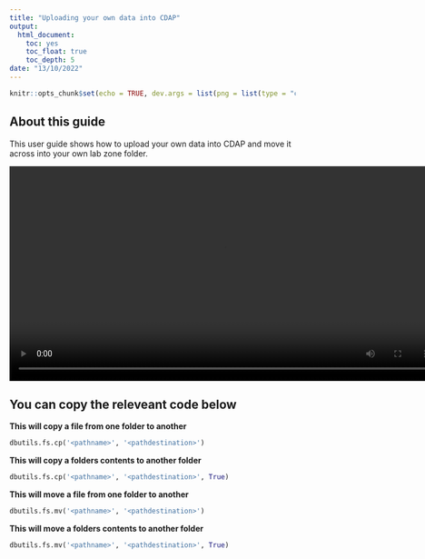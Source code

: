 ```yaml
---
title: "Uploading your own data into CDAP"
output:
  html_document:
    toc: yes
    toc_float: true
    toc_depth: 5
date: "13/10/2022"
---
```


```r
knitr::opts_chunk$set(echo = TRUE, dev.args = list(png = list(type = "cairo")))
```




## About this guide  

This user guide shows how to upload your own data into CDAP and move it across into your own lab zone folder.


![](images/Moving_data_compressed.mp4){#id .class width=150%}

## You can copy the releveant code below

**This will copy a file from one folder to another**

```python
dbutils.fs.cp('<pathname>', '<pathdestination>')
```

**This will copy a folders contents to another folder**

```python
dbutils.fs.cp('<pathname>', '<pathdestination>', True)
```

**This will move a file from one folder to another**

```python
dbutils.fs.mv('<pathname>', '<pathdestination>')
```

**This will move a folders contents to another folder**

```python
dbutils.fs.mv('<pathname>', '<pathdestination>', True)
```